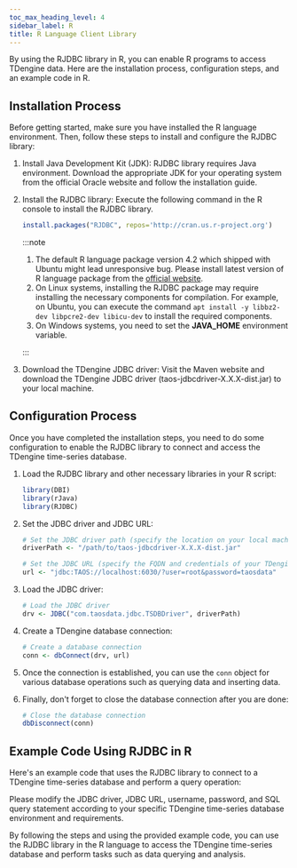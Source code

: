 ```yaml
---
toc_max_heading_level: 4
sidebar_label: R
title: R Language Client Library
---
```




By using the RJDBC library in R, you can enable R programs to access TDengine data. Here are the installation process, configuration steps, and an example code in R.

## Installation Process

Before getting started, make sure you have installed the R language environment. Then, follow these steps to install and configure the RJDBC library:

1. Install Java Development Kit (JDK): RJDBC library requires Java environment. Download the appropriate JDK for your operating system from the official Oracle website and follow the installation guide.

2. Install the RJDBC library: Execute the following command in the R console to install the RJDBC library.

   ```r
   install.packages("RJDBC", repos='http://cran.us.r-project.org')
   ```

   :::note

   1. The default R language package version 4.2 which shipped with Ubuntu might lead unresponsive bug. Please install latest version of R language package from the [official website](https://www.r-project.org/).
   2. On Linux systems, installing the RJDBC package may require installing the necessary components for compilation. For example, on Ubuntu, you can execute the command ``apt install -y libbz2-dev libpcre2-dev libicu-dev`` to install the required components.
   3. On Windows systems, you need to set the **JAVA_HOME** environment variable.

   :::

3. Download the TDengine JDBC driver: Visit the Maven website and download the TDengine JDBC driver (taos-jdbcdriver-X.X.X-dist.jar) to your local machine.

## Configuration Process

Once you have completed the installation steps, you need to do some configuration to enable the RJDBC library to connect and access the TDengine time-series database.

1. Load the RJDBC library and other necessary libraries in your R script:

   ```r
   library(DBI)
   library(rJava)
   library(RJDBC)
   ```

2. Set the JDBC driver and JDBC URL:

   ```r
   # Set the JDBC driver path (specify the location on your local machine)
   driverPath <- "/path/to/taos-jdbcdriver-X.X.X-dist.jar"

   # Set the JDBC URL (specify the FQDN and credentials of your TDengine cluster)
   url <- "jdbc:TAOS://localhost:6030/?user=root&password=taosdata"
   ```

3. Load the JDBC driver:

   ```r
   # Load the JDBC driver
   drv <- JDBC("com.taosdata.jdbc.TSDBDriver", driverPath)
   ```

4. Create a TDengine database connection:

   ```r
   # Create a database connection
   conn <- dbConnect(drv, url)
   ```

5. Once the connection is established, you can use the ``conn`` object for various database operations such as querying data and inserting data.

6. Finally, don't forget to close the database connection after you are done:

   ```r
   # Close the database connection
   dbDisconnect(conn)
   ```

## Example Code Using RJDBC in R

Here's an example code that uses the RJDBC library to connect to a TDengine time-series database and perform a query operation:

<Rdemo/>

Please modify the JDBC driver, JDBC URL, username, password, and SQL query statement according to your specific TDengine time-series database environment and requirements.

By following the steps and using the provided example code, you can use the RJDBC library in the R language to access the TDengine time-series database and perform tasks such as data querying and analysis.
